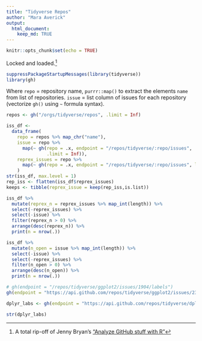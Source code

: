 ```yaml
---
title: "Tidyverse Repos"
author: "Mara Averick"
output:
  html_document:
    keep_md: TRUE
---
```


```r
knitr::opts_chunk$set(echo = TRUE)
```

Locked and loaded.[^1]

```r
suppressPackageStartupMessages(library(tidyverse))
library(gh)
```

Where `repo` = repository name, `purrr::map()` to extract the elements `name` from list of repositories. `issue` = list column of issues for each repository (vectorize `gh()` using `~` formula syntax).

```r
repos <- gh("/orgs/tidyverse/repos", .limit = Inf)
```

```r
iss_df <-
  data_frame(
    repo = repos %>% map_chr("name"),
    issue = repo %>%
      map(~ gh(repo = .x, endpoint = "/repos/tidyverse/:repo/issues",
               .limit = Inf)),
    reprex_issues = repo %>%
      map(~ gh(repo = .x, endpoint = "/repos/tidyverse/:repo/issues", labels = "reprex", .limit = Inf))
    )
str(iss_df, max.level = 1)
rep_iss <- flatten(iss_df$reprex_issues)
keeps <- tibble(reprex_issue = keep(rep_iss,is.list))

iss_df %>%
  mutate(reprex_n = reprex_issues %>% map_int(length)) %>%
  select(-reprex_issues) %>%
  select(-issue) %>%
  filter(reprex_n > 0) %>%
  arrange(desc(reprex_n)) %>%
  print(n = nrow(.))
```

```r
iss_df %>%
  mutate(n_open = issue %>% map_int(length)) %>%
  select(-issue) %>%
  select(-reprex_issues) %>%
  filter(n_open > 0) %>%
  arrange(desc(n_open)) %>%
  print(n = nrow(.))
```

```r
# gh(endpoint = "/repos/tidyverse/ggplot2/issues/1904/labels")
gh(endpoint = "https://api.github.com/repos/tidyverse/ggplot2/issues/2383/labels")
```

```r
dplyr_labs <- gh(endpoint = "https://api.github.com/repos/tidyverse/dplyr/labels")

str(dplyr_labs)
```


[^1]: A total rip-off of Jenny Bryan's ["Analyze GitHub stuff with R"](https://github.com/jennybc/analyze-github-stuff-with-r)
